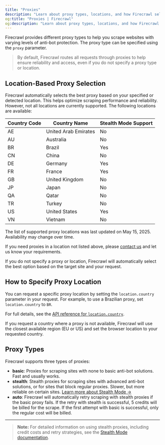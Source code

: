 ```yaml
---
title: "Proxies"
description: "Learn about proxy types, locations, and how Firecrawl selects proxies for your requests."
og:title: "Proxies | Firecrawl"
og:description: "Learn about proxy types, locations, and how Firecrawl selects proxies for your requests."
---
```



Firecrawl provides different proxy types to help you scrape websites with varying levels of anti-bot protection. The proxy type can be specified using the `proxy` parameter.

> By default, Firecrawl routes all requests through proxies to help ensure reliability and access, even if you do not specify a proxy type or location.

## Location-Based Proxy Selection

Firecrawl automatically selects the best proxy based on your specified or detected location. This helps optimize scraping performance and reliability. However, not all locations are currently supported. The following locations are available:

| Country Code | Country Name         | Stealth Mode Support |
| ------------ | -------------------- | -------------------- |
| AE           | United Arab Emirates | No                   |
| AU           | Australia            | No                   |
| BR           | Brazil               | Yes                  |
| CN           | China                | No                   |
| DE           | Germany              | Yes                  |
| FR           | France               | Yes                  |
| GB           | United Kingdom       | No                   |
| JP           | Japan                | No                   |
| QA           | Qatar                | No                   |
| TR           | Turkey               | No                   |
| US           | United States        | Yes                  |
| VN           | Vietnam              | No                   |

<Warning>
  The list of supported proxy locations was last updated on May 15, 2025.
  Availability may change over time.
</Warning>

If you need proxies in a location not listed above, please [contact us](mailto:help@firecrawl.com) and let us know your requirements.

If you do not specify a proxy or location, Firecrawl will automatically select the best option based on the target site and your request.

## How to Specify Proxy Location

You can request a specific proxy location by setting the `location.country` parameter in your request. For example, to use a Brazilian proxy, set `location.country` to `BR`.

For full details, see the [API reference for `location.country`](https://docs.firecrawl.dev/api-reference/endpoint/scrape#body-location-country).

<CodeGroup>
  <LocationPython />
  <LocationNode />
  <LocationCURL />
</CodeGroup>

<Info>
  If you request a country where a proxy is not available, Firecrawl will use
  the closest available region (EU or US) and set the browser location to your
  requested country.
</Info>

## Proxy Types

Firecrawl supports three types of proxies:

- **basic**: Proxies for scraping sites with none to basic anti-bot solutions. Fast and usually works.
- **stealth**: Stealth proxies for scraping sites with advanced anti-bot solutions, or for sites that block regular proxies. Slower, but more reliable on certain sites. [Learn more about Stealth Mode →](/features/stealth-mode)
- **auto**: Firecrawl will automatically retry scraping with stealth proxies if the basic proxy fails. If the retry with stealth is successful, 5 credits will be billed for the scrape. If the first attempt with basic is successful, only the regular cost will be billed.

---

> **Note:** For detailed information on using stealth proxies, including credit costs and retry strategies, see the [Stealth Mode documentation](/features/stealth-mode).
